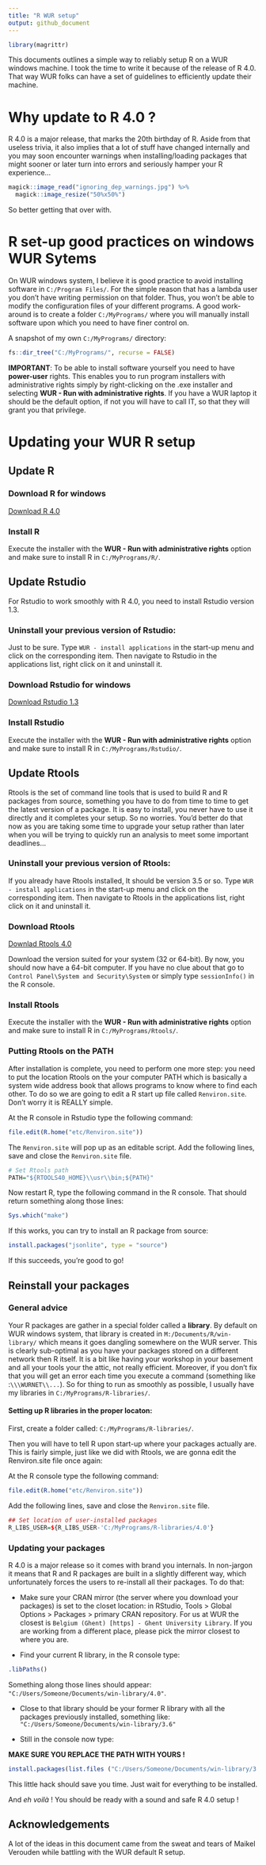 ```yaml
---
title: "R WUR setup"
output: github_document
---
```


```r
library(magrittr)
```


This documents outlines a simple way to reliably setup R on a WUR windows machine. I took the time to write it because of the release of R 4.0. That way WUR folks can have a set of guidelines to efficiently update their machine.

# Why update to R 4.0 ?

R 4.0 is a major release, that marks the 20th birthday of R. Aside from that useless trivia, it also implies that a lot of stuff have changed internally and you may soon encounter warnings when installing/loading packages that might sooner or later turn into errors and seriously hamper your R experience... 

```r
magick::image_read("ignoring_dep_warnings.jpg") %>%
  magick::image_resize("50%x50%")
```

So better getting that over with.

# R set-up good practices on windows WUR Sytems

On WUR windows system, I believe it is good practice to avoid installing software in `C:/Program Files/`.
For the simple reason that has a lambda user you don't have writing permission on that folder. Thus, you won't be able to modify the configuration files of your different programs. A good work-around is to create a folder `C:/MyPrograms/` where you will manually install software upon which you need to have finer control on. 

A snapshot of my own `C:/MyPrograms/` directory:

```r
fs::dir_tree("C:/MyPrograms/", recurse = FALSE)
```

__IMPORTANT__: To be able to install software yourself you need to have __power-user__ rights. This enables you to run program installers with administrative rights simply by right-clicking on the .exe installer and selecting __WUR - Run with administrative rights__. If you have a WUR laptop it should be the default option, if not you will have to call IT, so that they will grant you that privilege.

# Updating your WUR R setup

## Update R

### Download R for windows

[Download R 4.0](https://cran.r-project.org/bin/windows/base/)

### Install R

Execute the installer with the __WUR - Run with administrative rights__ option and make sure to install R in `C:/MyPrograms/R/`.



## Update Rstudio

For Rstudio to work smoothly with R 4.0, you need to install Rstudio version 1.3.


### Uninstall your previous version of Rstudio:

Just to be sure. Type `WUR - install applications` in the start-up menu and click on the corresponding item. Then navigate to Rstudio in the applications list, right click on it and uninstall it.

### Download Rstudio for windows

[Download Rstudio 1.3](https://rstudio.com/products/rstudio/download/#download)

### Install Rstudio

Execute the installer with the __WUR - Run with administrative rights__ option and make sure to install R in `C:/MyPrograms/Rstudio/`.



## Update Rtools

Rtools is the set of command line tools that is used to build R and R packages from source, something you have to do from time to time to get the latest version of a package. It is easy to install, you never have to use it directly and it completes your setup. So no worries. You'd better do that now as you are taking some time to upgrade your setup rather than later when you will be trying to quickly run an analysis to meet some important deadlines...

### Uninstall your previous version of Rtools:

If you already have Rtools installed, It should be version 3.5 or so. Type `WUR - install applications` in the start-up menu and click on the corresponding item. Then navigate to Rtools in the applications list, right click on it and uninstall it.


### Download Rtools

[Downlad Rtools 4.0](https://cran.r-project.org/bin/windows/Rtools/)

Download the version suited for your system (32 or 64-bit). By now, you should now have a 64-bit computer.
If you have no clue about that go to `Control Panel\System and Security\System` or simply type `sessionInfo()` in the R console.

### Install Rtools

Execute the installer with the __WUR - Run with administrative rights__ option and make sure to install R in `C:/MyPrograms/Rtools/`.

### Putting Rtools on the PATH

After installation is complete, you need to perform one more step: you need to put the location Rtools on the your computer PATH which is basically a system wide address book that allows programs to know where to find each other.
To do so we are going to edit a R start up file called `Renviron.site`. Don't worry it is REALLY simple.

At the R console in Rstudio type the following command:

```r
file.edit(R.home("etc/Renviron.site"))
```

The `Renviron.site` will pop up as an editable script. Add the following lines, save and close the `Renviron.site` file.

```r
# Set Rtools path
PATH="${RTOOLS40_HOME}\\usr\\bin;${PATH}"
```

Now restart R, type the following command in the R console. That should return something along those lines:

```r
Sys.which("make")
```

If this works, you can try to install an R package from source:

```r
install.packages("jsonlite", type = "source")
```

If this succeeds, you’re good to go!


## Reinstall your packages

### General advice

Your R packages are gather in a special folder called a __library__. By default on  WUR windows system, that library is created in `M:/Documents/R/win-library/` which means it goes dangling somewhere on the WUR server. This is clearly sub-optimal as you have your packages stored on a different network then R itself. It is a bit like having your workshop in your basement and all your tools your the attic, not really efficient. Moreover, if you don't fix that you will get an error each time you execute a command (something like :`\\\WURNET\\...`).
So for thing to run as smoothly as possible, I usually have my libraries in `C:/MyPrograms/R-libraries/`.

#### Setting up R libraries in the proper locaton:

First, create a folder called: `C:/MyPrograms/R-libraries/`.

Then you will have to tell R upon start-up where your packages actually are. This is fairly simple, just like we did with Rtools, we are gonna edit the Renviron.site file once again:

At the R console type the following command:

```r
file.edit(R.home("etc/Renviron.site"))
```

Add the following lines, save and close the `Renviron.site` file.

```r
## Set location of user-installed packages
R_LIBS_USER=${R_LIBS_USER-'C:/MyPrograms/R-libraries/4.0'}
```


### Updating your packages

R 4.0 is a major release so it comes with brand you internals. In non-jargon it means that R and R packages are built in a slightly different way, which unfortunately forces the users to re-install all their packages. To do that:

*	Make sure your CRAN mirror (the server where you download your packages) is set to the closet location: in RStudio, Tools > Global Options > Packages > primary CRAN repository. For us at WUR the closest is `Belgium (Ghent) [https] - Ghent University Library`. If you are working from a different place, please pick the mirror closest to where you are.

*	Find your current R library, in the R console type:

```r
.libPaths()
```

Something along those lines should appear: `"C:/Users/Someone/Documents/win-library/4.0"`.

*	Close to that library should be your former R library with all the packages previously installed, something like: `"C:/Users/Someone/Documents/win-library/3.6"`

*	Still in the console now type: 

__MAKE SURE YOU REPLACE THE PATH WITH YOURS !__

```r
install.packages(list.files ("C:/Users/Someone/Documents/win-library/3.6")) 
```

This little hack should save you time. Just wait for everything to be installed.


And _eh voilà_ ! You should be ready with a sound and safe R 4.0 setup !

## Acknowledgements

A lot of the ideas in this document came from the sweat and tears of Maikel Verouden while battling with the WUR default R setup.
